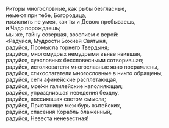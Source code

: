Риторы многословные, как рыбы безгласные,  
немеют при тебе, Богородица,  
изъяснить не умея, как ты и Девою пребываешь,  
и Чадо порождаешь;  
мы же, тайну созерцая, возопием с верой:  
«Радуйся, Мудрости Божией Святыня,  
радуйся, Промысла горнего Твердыня;  
радуйся, многомудрых немудрыми въяве явившая,  
радуйся, суесловных бессловесными сотворившая;  
радуйся, истолкователи многославные явно посрамлены,  
радуйся, стихослагатели многословные в ничто обращены;  
радуйся, сети афинейские расплетающая,  
радуйся, мре́жи галилейские наполняющая;  
радуйся, упразднившая неведения бездну,  
радуйся, воссиявшая светом смысла;  
радуйся, Пристанище меж бурь житейских,  
радуйся, спасения Корабль блаженный,  
радуйся, Невеста неневестная!
